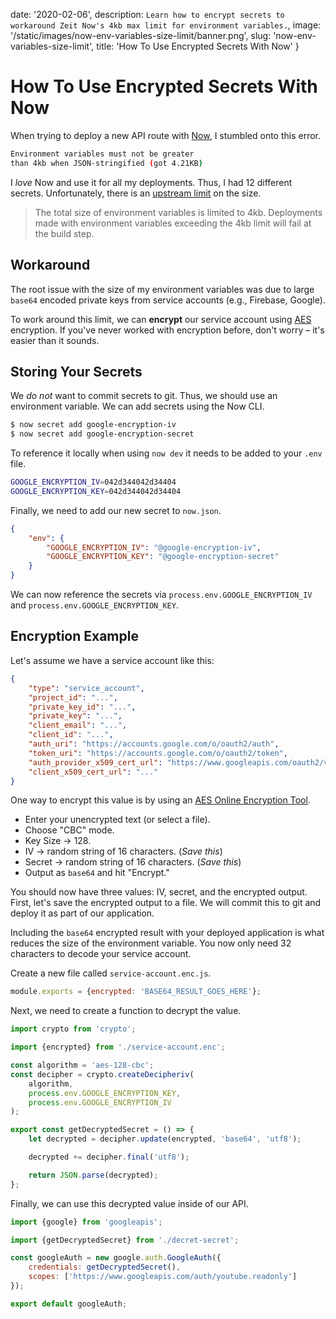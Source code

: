 
date: '2020-02-06',
description: `Learn how to encrypt secrets to workaround Zeit Now's 4kb max limit for environment variables.`,
image: '/static/images/now-env-variables-size-limit/banner.png',
slug: 'now-env-variables-size-limit',
title: 'How To Use Encrypted Secrets With Now'
}


# How To Use Encrypted Secrets With Now

<DateAndViews date={meta.date} id={meta.slug} />

When trying to deploy a new API route with [Now](https://zeit.co), I stumbled onto this error.

```bash
Environment variables must not be greater
than 4kb when JSON-stringified (got 4.21KB)
```

I _love_ Now and use it for all my deployments. Thus, I had 12 different secrets. Unfortunately, there is an [upstream limit](https://zeit.co/docs/v2/platform/limits#environment-variables) on the size.

> The total size of environment variables is limited to 4kb. Deployments made with environment variables exceeding the 4kb limit will fail at the build step.

## Workaround

The root issue with the size of my environment variables was due to large `base64` encoded private keys from service accounts (e.g., Firebase, Google).

To work around this limit, we can **encrypt** our service account using [AES](https://en.wikipedia.org/wiki/Advanced_Encryption_Standard) encryption.
If you've never worked with encryption before, don't worry – it's easier than it sounds.

## Storing Your Secrets

We _do not_ want to commit secrets to git. Thus, we should use an environment variable.
We can add secrets using the Now CLI.

```bash
$ now secret add google-encryption-iv
$ now secret add google-encryption-secret
```

To reference it locally when using `now dev` it needs to be added to your `.env` file.

```bash
GOOGLE_ENCRYPTION_IV=042d344042d34404
GOOGLE_ENCRYPTION_KEY=042d344042d34404
```

Finally, we need to add our new secret to `now.json`.

```json
{
    "env": {
        "GOOGLE_ENCRYPTION_IV": "@google-encryption-iv",
        "GOOGLE_ENCRYPTION_KEY": "@google-encryption-secret"
    }
}
```

We can now reference the secrets via `process.env.GOOGLE_ENCRYPTION_IV` and `process.env.GOOGLE_ENCRYPTION_KEY`.

## Encryption Example

Let's assume we have a service account like this:

```json
{
    "type": "service_account",
    "project_id": "...",
    "private_key_id": "...",
    "private_key": "...",
    "client_email": "...",
    "client_id": "...",
    "auth_uri": "https://accounts.google.com/o/oauth2/auth",
    "token_uri": "https://accounts.google.com/o/oauth2/token",
    "auth_provider_x509_cert_url": "https://www.googleapis.com/oauth2/v1/certs",
    "client_x509_cert_url": "..."
}
```

One way to encrypt this value is by using an [AES Online Encryption Tool](https://www.devglan.com/online-tools/aes-encryption-decryption).

-   Enter your unencrypted text (or select a file).
-   Choose "CBC" mode.
-   Key Size -> 128.
-   IV -> random string of 16 characters. (_Save this_)
-   Secret -> random string of 16 characters. (_Save this_)
-   Output as `base64` and hit "Encrypt."

You should now have three values: IV, secret, and the encrypted output.
First, let's save the encrypted output to a file.
We will commit this to git and deploy it as part of our application.

Including the `base64` encrypted result with your deployed application is what reduces the size of the environment variable.
You now only need 32 characters to decode your service account.

Create a new file called `service-account.enc.js`.

```js
module.exports = {encrypted: 'BASE64_RESULT_GOES_HERE'};
```

Next, we need to create a function to decrypt the value.

```js
import crypto from 'crypto';

import {encrypted} from './service-account.enc';

const algorithm = 'aes-128-cbc';
const decipher = crypto.createDecipheriv(
    algorithm,
    process.env.GOOGLE_ENCRYPTION_KEY,
    process.env.GOOGLE_ENCRYPTION_IV
);

export const getDecryptedSecret = () => {
    let decrypted = decipher.update(encrypted, 'base64', 'utf8');

    decrypted += decipher.final('utf8');

    return JSON.parse(decrypted);
};
```

Finally, we can use this decrypted value inside of our API.

```js
import {google} from 'googleapis';

import {getDecryptedSecret} from './decret-secret';

const googleAuth = new google.auth.GoogleAuth({
    credentials: getDecryptedSecret(),
    scopes: ['https://www.googleapis.com/auth/youtube.readonly']
});

export default googleAuth;
```
